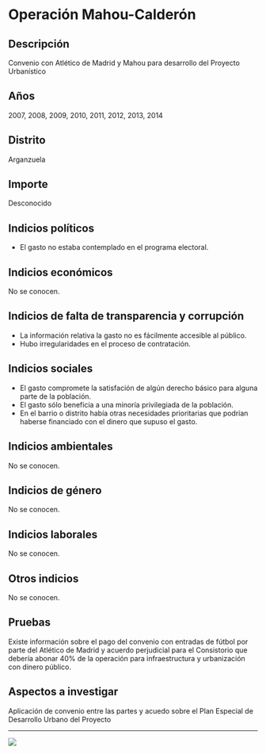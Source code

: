 Operación Mahou-Calderón
========================

Descripción
-----------

Convenio con Atlético de Madrid y Mahou para desarrollo del Proyecto
Urbanístico

Años
----

2007, 2008, 2009, 2010, 2011, 2012, 2013, 2014

Distrito
--------

Arganzuela

Importe
-------

Desconocido

Indicios políticos
------------------

-   El gasto no estaba contemplado en el programa electoral.

Indicios económicos
-------------------

No se conocen.

Indicios de falta de transparencia y corrupción
-----------------------------------------------

-   La información relativa la gasto no es fácilmente accesible al
    público.
-   Hubo irregularidades en el proceso de contratación.

Indicios sociales
-----------------

-   El gasto compromete la satisfación de algún derecho básico para
    alguna parte de la población.
-   El gasto sólo beneficia a una minoría privilegiada de la población.
-   En el barrio o distrito había otras necesidades prioritarias que
    podrían haberse financiado con el dinero que supuso el gasto.

Indicios ambientales
--------------------

No se conocen.

Indicios de género
------------------

No se conocen.

Indicios laborales
------------------

No se conocen.

Otros indicios
--------------

No se conocen.

Pruebas
-------

Existe información sobre el pago del convenio con entradas de fútbol por
parte del Atlético de Madrid y acuerdo perjudicial para el Consistorio
que debería abonar 40% de la operación para infraestructura y
urbanización con dinero público.

Aspectos a investigar
---------------------

Aplicación de convenio entre las partes y acuedo sobre el Plan Especial
de Desarrollo Urbano del Proyecto

------------------------------------------------------------------------

![](https://dl.airtable.com/ZwGaOUGKRe2OEUTtN8YS_operacion-mahou-calderon.jpg)
